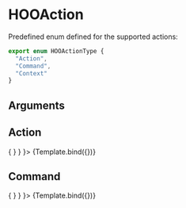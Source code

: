 
<Meta title="Components/Buttons/HOOAction" component={HOOAction}/>

# HOOAction 

Predefined enum defined for the supported actions:
```ts
export enum HOOActionType {
  "Action",
  "Command",
  "Context"
}
```

## Arguments

<ArgsTable of={HOOAction} />


## Action
<Canvas>
  <Story
    name="Action"
    args={
      { type: HOOActionType.Action,
       label: "Action Button", 
       iconName: "hoo-icon-plus", 
      onClick: () => { } }
    }>
    {Template.bind({})}
  </Story>
</Canvas>

## Command
<Canvas>
  <Story
    name="Command"
    args={
      { type: HOOActionType.Command,
      label: "Action Button", 
       iconName: "hoo-icon-plus" ,
      onClick: () => { } }
    }>
    {Template.bind({})}
  </Story>
</Canvas>
